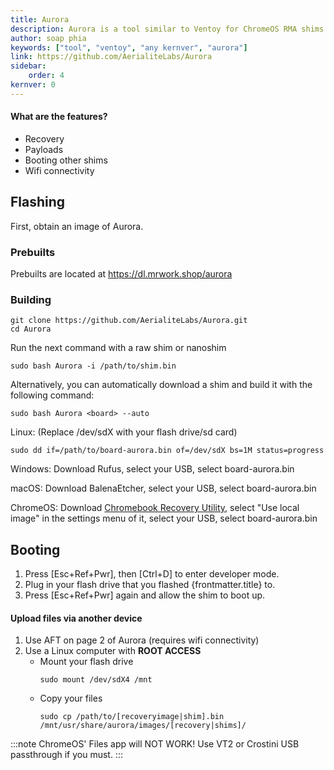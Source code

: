 ```yaml
---
title: Aurora
description: Aurora is a tool similar to Ventoy for ChromeOS RMA shims and recovery images based on Alpine Linux
author: soap phia
keywords: ["tool", "ventoy", "any kernver", "aurora"]
link: https://github.com/AerialiteLabs/Aurora
sidebar:
    order: 4
kernver: 0
---
```



<PageHeader title={frontmatter.title} description={frontmatter.description} author={frontmatter.author} link={frontmatter.link} kernver={frontmatter.kernver} nolower={frontmatter.nolower}/>

#### What are the features?
- Recovery
- Payloads
- Booting other shims
- Wifi connectivity

## Flashing

First, obtain an image of Aurora.
### Prebuilts
Prebuilts are located at https://dl.mrwork.shop/aurora
### Building
```
git clone https://github.com/AerialiteLabs/Aurora.git
cd Aurora
```
Run the next command with a raw shim or nanoshim
```
sudo bash Aurora -i /path/to/shim.bin
```
Alternatively, you can automatically download a shim and build it with the following command:
```
sudo bash Aurora <board> --auto
```

Linux: (Replace /dev/sdX with your flash drive/sd card)
```
sudo dd if=/path/to/board-aurora.bin of=/dev/sdX bs=1M status=progress
```
Windows: Download Rufus, select your USB, select board-aurora.bin

macOS: Download BalenaEtcher, select your USB, select board-aurora.bin

ChromeOS: Download [Chromebook Recovery Utility](https://chromewebstore.google.com/detail/chromebook-recovery-utili/pocpnlppkickgojjlmhdmidojbmbodfm), select "Use local image" in the settings menu of it, select your USB, select board-aurora.bin

## Booting
1. Press [Esc+Ref+Pwr], then [Ctrl+D] to enter developer mode.
2. Plug in your flash drive that you flashed {frontmatter.title} to.
3. Press [Esc+Ref+Pwr] again and allow the shim to boot up.

#### Upload files via another device
1. Use AFT on page 2 of Aurora (requires wifi connectivity)
2. Use a Linux computer with **ROOT ACCESS**
    - Mount your flash drive
        ```
        sudo mount /dev/sdX4 /mnt
        ```
    - Copy your files
        ```
        sudo cp /path/to/[recoveryimage|shim].bin /mnt/usr/share/aurora/images/[recovery|shims]/
        ```
:::note
ChromeOS' Files app will NOT WORK! Use VT2 or Crostini USB passthrough if you must.
:::
